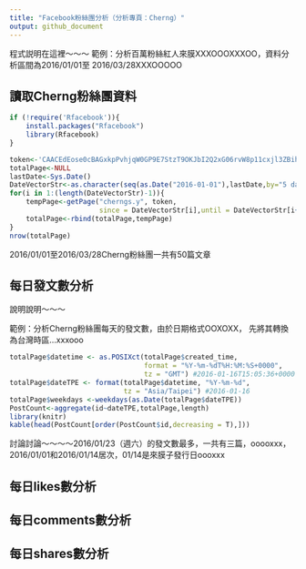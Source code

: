 ```yaml
---
title: "Facebook粉絲團分析（分析專頁：Cherng）"
output: github_document
---
```


程式説明在這裡～～～
範例：分析百萬粉絲紅人來膜XXXOOOXXXOO，資料分析區間為2016/01/01至
2016/03/28XXXOOOOO

## 讀取Cherng粉絲團資料
```r
if (!require('Rfacebook')){
    install.packages("Rfacebook")
    library(Rfacebook)
}
```
```r
token<-'CAACEdEose0cBAGxkpPvhjqW0GP9E7StzT9OKJbI2Q2xG06rvW8p11cxjl3ZBihtWYxgMexf0lRME37INEp6PhzWy1lu4gnuQ0a0POOh74ihdADyVuG3cpk0niGgeSH8z9XB7Ms6KGGZC8kRWY1SWaIvEcXG3Ee85on5bdZAW9ZCNO71ZAZBO20P7B1WLpBsCn3KqG5Smt3tDMtNpGrx8tP'
totalPage<-NULL
lastDate<-Sys.Date()
DateVectorStr<-as.character(seq(as.Date("2016-01-01"),lastDate,by="5 days"))
for(i in 1:(length(DateVectorStr)-1)){
    tempPage<-getPage("cherngs.y", token,
                      since = DateVectorStr[i],until = DateVectorStr[i+1])
    totalPage<-rbind(totalPage,tempPage)
}
nrow(totalPage)
```

2016/01/01至2016/03/28Cherng粉絲團一共有50篇文章

## 每日發文數分析

說明說明～～～

範例：分析Cherng粉絲團每天的發文數，由於日期格式OOXOXX，
先將其轉換為台灣時區...xxxooo
```r
totalPage$datetime <- as.POSIXct(totalPage$created_time, 
                                 format = "%Y-%m-%dT%H:%M:%S+0000", 
                                 tz = "GMT") #2016-01-16T15:05:36+0000
totalPage$dateTPE <- format(totalPage$datetime, "%Y-%m-%d", 
                            tz = "Asia/Taipei") #2016-01-16
totalPage$weekdays <-weekdays(as.Date(totalPage$dateTPE))
PostCount<-aggregate(id~dateTPE,totalPage,length)
library(knitr)
kable(head(PostCount[order(PostCount$id,decreasing = T),]))
```
討論討論～～～～2016/01/23（週六）的發文數最多，一共有三篇，ooooxxx，
2016/01/01和2016/01/14居次，01/14是來膜子發行日oooxxx

## 每日likes數分析

## 每日comments數分析

## 每日shares數分析

